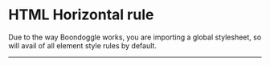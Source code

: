 <Meta title="HTML Elements/HTML Horizontal rule" />

# HTML Horizontal rule

Due to the way Boondoggle works, you are importing a global stylesheet, so will avail of all element
style rules by default.

<Canvas>
    <hr />
</Canvas>
